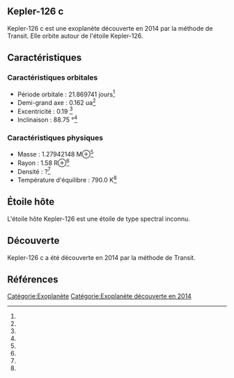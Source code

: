 == Kepler-126 c ==

{{Infobox Exoplanète
| nom = Kepler-126 c
| image = 
| légende = 
| étoile = Kepler-126
| constellation = 
| ascension_droite = 
| déclinaison = 
| distance = ?
| type_spectral = ?
| masse = 1.27942148 M⊕<ref></ref>
| rayon = 1.58 R⊕<ref></ref>
| densité = ?<ref></ref>
| gravité = ?<ref></ref>
| température = 790.0 K<ref></ref>
| période = 21.869741 j<ref></ref>
| demi_grand_axe = 0.162 ua<ref></ref>
| excentricité = 0.19 <ref></ref>
| inclinaison = 88.75 °<ref></ref>
| méthode_découverte = Transit
| date_découverte = 2014
| statut = Confirmée
}}

Kepler-126 c est une exoplanète découverte en 2014 par la méthode de Transit. Elle orbite autour de l'étoile Kepler-126.

== Caractéristiques ==

=== Caractéristiques orbitales ===
* Période orbitale : 21.869741 jours<ref></ref>
* Demi-grand axe : 0.162 ua<ref></ref>
* Excentricité : 0.19 <ref></ref>
* Inclinaison : 88.75 °<ref></ref>

=== Caractéristiques physiques ===
* Masse : 1.27942148 M⊕<ref></ref>
* Rayon : 1.58 R⊕<ref></ref>
* Densité : ?<ref></ref>
* Température d'équilibre : 790.0 K<ref></ref>

== Étoile hôte ==

{{Infobox Étoile
| nom = Kepler-126
| image = 
| légende = 
| constellation = 
| ascension_droite = 
| déclinaison = 
| distance = ?
| type_spectral = ?
| magnitude_absolue = 
| magnitude_apparente = 
| masse = ?<ref></ref>
| rayon = ?<ref></ref>
| température = ?<ref></ref>
| métallicité = ?<ref></ref>
| âge = ?<ref></ref>
}}

L'étoile hôte Kepler-126 est une étoile de type spectral inconnu.

== Découverte ==

Kepler-126 c a été découverte en 2014 par la méthode de Transit.

== Références ==
<references />

[[Catégorie:Exoplanète]]
[[Catégorie:Exoplanète découverte en 2014]]
